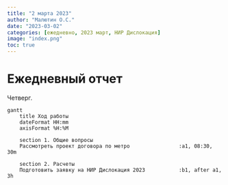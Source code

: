 ```yaml
---
title: "2 марта 2023"
author: "Малютин О.С."
date: "2023-03-02"
categories: [ежедневно, 2023 март, НИР Дислокация]
image: "index.png"
toc: true
---
```




# Ежедневный отчет

Четверг. 


```mermaid
gantt
    title Ход работы
    dateFormat HH:mm
    axisFormat %H:%M
   
    section 1. Общие вопросы
    Рассмотреть проект договора по метро                :a1, 08:30, 30m
        
    section 2. Расчеты
    Подготовить заявку на НИР Дислокация 2023           :b1, after a1, 3h

```


